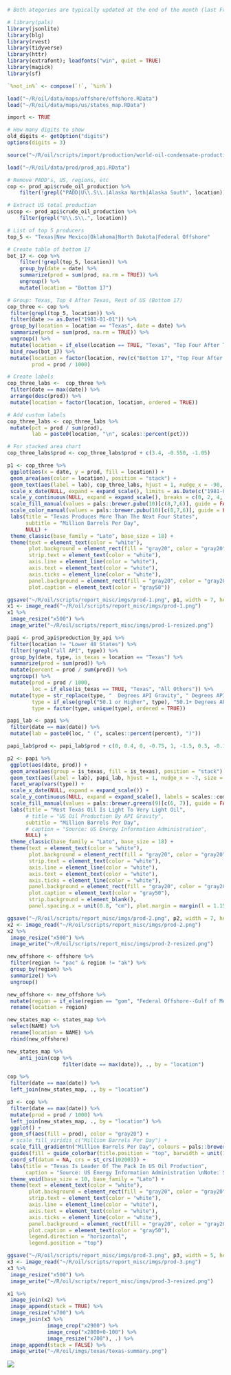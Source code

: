 ```r
# Both ategories are typically updated at the end of the month (last Friday).
```

```r
# library(pals)
library(jsonlite)
library(blg)
library(rvest)
library(tidyverse)
library(httr)
library(extrafont); loadfonts("win", quiet = TRUE)
library(magick)
library(sf)

`%not_in%` <- compose(`!`, `%in%`)

load("~/R/oil/data/maps/offshore/offshore.RData")
load("~/R/oil/data/maps/us/states_map.RData")

import <- TRUE
```

```r
# How many digits to show
old_digits <- getOption("digits")
options(digits = 3)
```

```r
source("~/R/oil/scripts/import/production/world-oil-condensate-production.R", echo = FALSE)
```

```r
load("~/R/oil/data/prod/prod_api.RData")
```


```r
# Remove PADD's, US, regions, etc
cop <- prod_api$crude_oil_production %>%
    filter(!grepl("PADD|U\\.S\\.|Alaska North|Alaska South", location))

# Extract US total production
uscop <- prod_api$crude_oil_production %>%
    filter(grepl("U\\.S\\.", location))
```


```r
# List of top 5 producers
top_5 <- "Texas|New Mexico|Oklahoma|North Dakota|Federal Offshore"

# Create table of bottom 17
bot_17 <- cop %>%
    filter(!grepl(top_5, location)) %>%
    group_by(date = date) %>%
    summarize(prod = sum(prod, na.rm = TRUE)) %>%
    ungroup() %>%
    mutate(location = "Bottom 17")

# Group: Texas, Top 4 After Texas, Rest of US (Bottom 17)
cop_three <- cop %>%
 filter(grepl(top_5, location)) %>%
 filter(date >= as.Date("1981-01-01")) %>%
 group_by(location = location == "Texas", date = date) %>%
 summarize(prod = sum(prod, na.rm = TRUE)) %>%
 ungroup() %>%
 mutate(location = if_else(location == TRUE, "Texas", "Top Four After Texas")) %>%
 bind_rows(bot_17) %>%
 mutate(location = factor(location, rev(c("Bottom 17", "Top Four After Texas", "Texas")), ordered = TRUE),
        prod = prod / 1000)

# Create labels
cop_three_labs <-  cop_three %>%
 filter(date == max(date)) %>%
 arrange(desc(prod)) %>%
 mutate(location = factor(location, location, ordered = TRUE))

# Add custom labels
cop_three_labs <- cop_three_labs %>%
 mutate(pct = prod / sum(prod),
        lab = paste0(location, "\n", scales::percent(pct)))

# For stacked area chart
cop_three_labs$prod <- cop_three_labs$prod + c(3.4, -0.550, -1.05)

p1 <- cop_three %>%
 ggplot(aes(x = date, y = prod, fill = location)) +
 geom_area(aes(color = location), position = "stack") +
 geom_text(aes(label = lab), cop_three_labs, hjust = 1, nudge_x = -90, color = "white", size = 5) +
 scale_x_date(NULL, expand = expand_scale(), limits = as.Date(c("1981-01-01", max(cop$date)))) +
 scale_y_continuous(NULL, expand = expand_scale(), breaks = c(0, 2, 4, 6, 8, 10), limits = c(0, 11)) +
 scale_fill_manual(values = pals::brewer.pubu(10)[c(8,7,6)], guide = FALSE) +
 scale_color_manual(values = pals::brewer.pubu(10)[c(8,7,6)], guide = FALSE) +
 labs(title = "Texas Produces More Than The Next Four States",
      subtitle = "Million Barrels Per Day",
      NULL) +
 theme_classic(base_family = "Lato", base_size = 18) +
 theme(text = element_text(color = "white"),
       plot.background = element_rect(fill = "gray20", color = "gray20"),
       strip.text = element_text(color = "white"),
       axis.line = element_line(color = "white"),
       axis.text = element_text(color = "white"), 
       axis.ticks = element_line(color = "white"),
       panel.background = element_rect(fill = "gray20", color = "gray20"),
       plot.caption = element_text(color = "gray50"))

ggsave("~/R/oil/scripts/report_misc/imgs/prod-1.png", p1, width = 7, height = 5, dpi = 600)
x1 <- image_read("~/R/oil/scripts/report_misc/imgs/prod-1.png")
x1 %>%
 image_resize("x500") %>%
 image_write("~/R/oil/scripts/report_misc/imgs/prod-1-resized.png")
```

```r
papi <- prod_api$production_by_api %>%
 filter(location != "Lower 48 States") %>%
 filter(!grepl("all API", type)) %>%
 group_by(date, type, is_texas = location == "Texas") %>%
 summarize(prod = sum(prod)) %>%
 mutate(percent = prod / sum(prod)) %>%
 ungroup() %>%
 mutate(prod = prod / 1000,
        loc = if_else(is_texas == TRUE, "Texas", "All Others")) %>%
 mutate(type = str_replace(type, "  Degrees API Gravity", " Degrees API Gravity"),
        type = if_else(grepl("50.1 or Higher", type), "50.1+ Degrees API Gravity", type),
        type = factor(type, unique(type), ordered = TRUE))

papi_lab <- papi %>% 
 filter(date == max(date)) %>%
 mutate(lab = paste0(loc, " (", scales::percent(percent), ")"))

papi_lab$prod <- papi_lab$prod + c(0, 0.4, 0, -0.75, 1, -1.5, 0.5, -0.1)

p2 <- papi %>%
 ggplot(aes(date, prod)) +
 geom_area(aes(group = is_texas, fill = is_texas), position = "stack") +
 geom_text(aes(label = lab), papi_lab, hjust = 1, nudge_x = -7, size = 5, color = "white") +
 facet_wrap(vars(type)) +
 scale_x_date(NULL, expand = expand_scale()) +
 scale_y_continuous(NULL, expand = expand_scale(), labels = scales::comma) +
 scale_fill_manual(values = pals::brewer.greens(9)[c(6, 7)], guide = FALSE) +
 labs(title = "Most Texas Oil Is Light To Very Light Oil",
      # title = "US Oil Production By API Gravity",
      subtitle = "Million Barrels Per Day",
      # caption = "Source: US Energy Information Administration",
      NULL) +
 theme_classic(base_family = "Lato", base_size = 18) +
 theme(text = element_text(color = "white"),
       plot.background = element_rect(fill = "gray20", color = "gray20"),
       strip.text = element_text(color = "white"),
       axis.line = element_line(color = "white"),
       axis.text = element_text(color = "white"),
       axis.ticks = element_line(color = "white"),
       panel.background = element_rect(fill = "gray20", color = "gray20"),
       plot.caption = element_text(color = "gray50"),
       strip.background = element_blank(), 
       panel.spacing.x = unit(0.8, "cm"), plot.margin = margin(l = 1.15, r = 0.60, unit = "lines")) 

ggsave("~/R/oil/scripts/report_misc/imgs/prod-2.png", p2, width = 7, height = 5, dpi = 600)
x2 <- image_read("~/R/oil/scripts/report_misc/imgs/prod-2.png")
x2 %>%
 image_resize("x500") %>%
 image_write("~/R/oil/scripts/report_misc/imgs/prod-2-resized.png")
```


```r
new_offshore <- offshore %>%
 filter(region != "pac" & region != "ak") %>%
 group_by(region) %>%
 summarize() %>%
 ungroup() 

new_offshore <- new_offshore %>%
 mutate(region = if_else(region == "gom", "Federal Offshore--Gulf of Mexico", "Alaska")) %>%
 rename(location = region)

new_states_map <- states_map %>%
 select(NAME) %>%
 rename(location = NAME) %>%
 rbind(new_offshore)

new_states_map %>%
    anti_join(cop %>%
                  filter(date == max(date)), ., by = "location")

cop %>%
 filter(date == max(date)) %>%
 left_join(new_states_map, ., by = "location")

p3 <- cop %>%
 filter(date == max(date)) %>%
 mutate(prod = prod / 1000) %>%
 left_join(new_states_map, ., by = "location") %>%
 ggplot() +
 geom_sf(aes(fill = prod), color = "gray20") +
 # scale_fill_viridis_c("Million Barrels Per Day") +
 scale_fill_gradientn("Million Barrels Per Day", colours = pals::brewer.reds(5), na.value = "gray50") +
 guides(fill = guide_colorbar(title.position = "top", barwidth = unit(12.65, "cm"), barheight = unit(0.2, "cm"))) +
 coord_sf(datum = NA, crs = st_crs(102003)) +
 labs(title = "Texas Is Leader Of The Pack In US Oil Production",
      caption = "Source: US Energy Information Administration \nNote: State offshore production included with respective states.") +
 theme_void(base_size = 10, base_family = "Lato") +
 theme(text = element_text(color = "white"),
       plot.background = element_rect(fill = "gray20", color = "gray20"),
       strip.text = element_text(color = "white"),
       axis.line = element_line(color = "white"),
       axis.text = element_text(color = "white"),
       axis.ticks = element_line(color = "white"),
       panel.background = element_rect(fill = "gray20", color = "gray20"),
       plot.caption = element_text(color = "gray50"),
       legend.direction = "horizontal",
       legend.position = "top")

ggsave("~/R/oil/scripts/report_misc/imgs/prod-3.png", p3, width = 5, height = 5, dpi = 600)
x3 <- image_read("~/R/oil/scripts/report_misc/imgs/prod-3.png")
x3 %>%
 image_resize("x500") %>%
 image_write("~/R/oil/scripts/report_misc/imgs/prod-3-resized.png")
```


```r
x1 %>%
 image_join(x2) %>%
 image_append(stack = TRUE) %>%
 image_resize("x700") %>%
 image_join(x3 %>%
             image_crop("x2900") %>%
             image_crop("x2800+0-100") %>%
             image_resize("x700"), .) %>%
 image_append(stack = FALSE) %>%
 image_write("~/R/oil/imgs/texas/texas-summary.png")
```

![](../../imgs/texas/texas-summary.png)
